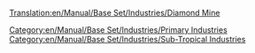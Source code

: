 [[Translation:en/Manual/Base Set/Industries/Diamond Mine]]
{{en/Manual/Base Set/Industries/Industries|image=en/Manual/Base Set/Industries/Diamondmine.png
|name=Diamond Mine
|climates=[[en/Manual/Climates]]
|accepts=Nothing
|produces=[[en/Manual/Base Set/Cargos/Diamonds]]
|notes=Not present in other climates.
}}
[[Category:en/Manual/Base Set/Industries/Primary Industries]]
[[Category:en/Manual/Base Set/Industries/Sub-Tropical Industries]]